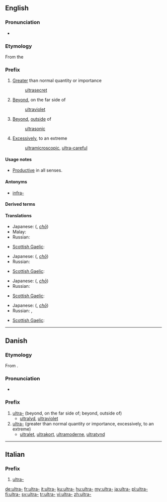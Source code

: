 {{also|ultra|ultrà}}
==English==

===Pronunciation===
* {{IPA|/ˈaltrə/}}

===Etymology===
From the {{etyl|la|en}} {{term|ultra||lang=la|beyond}}

===Prefix===
{{en-prefix}}

# [[greater|Greater]] than normal quantity or importance
#: [[ultrasecret]]
# [[beyond|Beyond]], on the far side of
#: [[ultraviolet]]
# [[beyond|Beyond]], [[outside]] of
#: [[ultrasonic]]
# [[excessively|Excessively]], to an extreme
#: [[ultramicroscopic]], [[ultra-careful]]

====Usage notes====
* [[productive|Productive]] in all senses.

====Antonyms====
* [[infra-]]

====Derived terms====
{{prefixsee|en}}

====Translations====
{{trans-top|greater than normal quantity or importance}}
* Japanese: {{l|ja|超}} ({{l|ja|ちょう}}, ''[[chō]]'')
* Malay: {{t-|ms|ultra-}}
* Russian: {{t+|ru|сверх-|tr=sverx-|sc=Cyrl}}
{{trans-mid}}
* [[Scottish Gaelic]]: {{t-|gd|os-}}
{{trans-bottom}}

{{trans-top|beyond, on the far side of}}
* Japanese: {{l|ja|超}} ({{l|ja|ちょう}}, ''[[chō]]'')
* Russian: {{t+|ru|ультра-|tr=ul’tra-|sc=Cyrl}}
{{trans-mid}}
* [[Scottish Gaelic]]: {{t-|gd|os-}}
{{trans-bottom}}

{{trans-top|beyond, outside of}}
* Japanese: {{l|ja|超}} ({{l|ja|ちょう}}, ''[[chō]]'')
* Russian: {{t+|ru|сверх-|tr=sverx-|sc=Cyrl}}
{{trans-mid}}
* [[Scottish Gaelic]]: {{t-|gd|os-}}
{{trans-bottom}}

{{trans-top|excessively, to an extreme}}
* Japanese: {{l|ja|超}} ({{l|ja|ちょう}}, ''[[chō]]'')
* Russian: {{t+|ru|ультра-|tr=ul’tra-|sc=Cyrl}}, {{t+|ru|сверх-|tr=sverx-|sc=Cyrl}}
{{trans-mid}}
* [[Scottish Gaelic]]: {{t-|gd|os-}}
{{trans-bottom}}

----

==Danish==

===Etymology===
From {{etyl|la|da}} {{term|ultra||beyond|lang=la}}.

===Pronunciation===
* {{IPA|/ultra-/|[ˈultˢʁ̥ɑˈ-]|[ˈultˢʁ̥ɑˌ-]|lang=da}}

===Prefix===
{{head|da|prefix}}

# [[ultra#English|ultra-]] (beyond, on the far side of; beyond, outside of)
#* [[ultralyd]], [[ultraviolet]]
# [[ultra#English|ultra-]] (greater than normal quantity or importance, excessively, to an extreme)
#* [[ultralet]], [[ultrakort]], [[ultramoderne]], [[ultratynd]]

----

==Italian==

===Prefix===
{{head|it|prefix}}

# [[#English|ultra-]]

[[de:ultra-]]
[[fr:ultra-]]
[[it:ultra-]]
[[ku:ultra-]]
[[hu:ultra-]]
[[my:ultra-]]
[[ja:ultra-]]
[[pl:ultra-]]
[[fi:ultra-]]
[[sv:ultra-]]
[[tr:ultra-]]
[[vi:ultra-]]
[[zh:ultra-]]